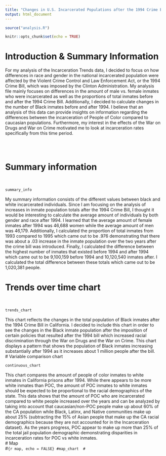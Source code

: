 ```yaml
---
title: "Changes in U.S. Incarcerated Populations after the 1994 Crime Bill"
output: html_document
---
```


```r
source("analysis.R")
```

```r
knitr::opts_chunk$set(echo = TRUE)
```

# Introduction & Summary Information 
For my analysis of the Incarceration Trends data, I decided to focus on how differences in 
race and gender in the national incarcerated population were affected by the Violent Crime
Control and Law Enforcement Act, or the 1994 Crime Bill, which was imposed by the Clinton
Administration. My analysis file mainly focuses on differences in the amount of male vs.
female inmates who were incarcerated as well as the proportions of total inmates before and 
after the 1994 Crime Bill. Additionally, I decided to calculate changes in the number of 
Black inmates before and after 1994. I believe that an analysis of this data can provide
insights on information regarding the differences between the incarceration of People of 
Color compared to caucasian populations. Furthermore, my interest in the effects of the 
War on Drugs and War on Crime motivated me to look at incarceration rates specifically from
this time period. 

```r

```

\

# Summary information 
\
```r
summary_info
```
My summary information consists of the different values between black and white incarcerated 
individuals. Since I am focusing on the analysis of increases in inmate population totals 
after the 1994 Crime Bill, I thought it would be interesting to calculate the average amount
of individuals by both gender and race after 1994. I learned that the average amount of female
inmates after 1994 was 46,688 women while the average amount of men was 46,179. Additionally, 
I calculated the proportion of total inmates from 1993 compared to 1995 which came out to be 
.976 demonstrating that there was about a .03 increase in the inmate population over the two
years after the crime bill was introduced. Finally, I calculated the difference between the 
highest number of inmates that existed before 1994 and after 1994 which came out to be 
9,100,159 before 1994 and 10,120,540 inmates after. I calculated the total difference between
these totals which came out to be 1,020,381 people. 
\

# Trends over time chart 
\
```r
trends_chart 
```
This chart reflects the changes in the total population of Black inmates after the 1994 Crime Bill
in California. I decided to include this chart in order to see the changes in the Black inmate
population after the imposition of certain policies that resulted after the 1994 bill which increased
racial discrimination through the War on Drugs and the War on Crime. This chart displays a pattern 
that shows the population of Black inmates increasing substantially after 1994 as it increases 
about 1 million people after the bill. 
\
# Variable comparison chart 
\
```r
continuous_chart
```
This chart compares the amount of people of color inmates to white inmates in California prisons after
1994. While there appears to be more white inmates than POC, the amount of POC inmates to white inmates 
should be expected to be proportional to the racial demographics of the state. This data shows that the 
amount of POC who are incarcerated compared to white people increased over the years and can be analyzed
by taking into account that caucasian/non-POC people make up about 60% of the CA population while Black,
Latinx, and Native communities make up about 25% (subtracting the 15% of Asian people that make up
the CA racial demographics because they are not accounted for in the Incarceration dataset). As the years
progress, POC appear to make up more than 25% of the total jail population demographic demonstrating 
disparities in incarceration rates for POC vs white inmates. 
\
# Map 
\
#```{r map, echo = FALSE}
#map_chart 
#```

